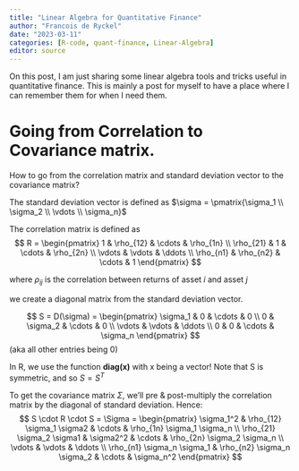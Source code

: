 ```yaml
---
title: "Linear Algebra for Quantitative Finance"
author: "Francois de Ryckel"
date: "2023-03-11"
categories: [R-code, quant-finance, Linear-Algebra]
editor: source
---
```


On this post, I am just sharing some linear algebra tools and tricks useful in quantitative finance. This is mainly a post for myself to have a place where I can remember them for when I need them.

# Going from Correlation to Covariance matrix.

How to go from the correlation matrix and standard deviation vector to the covariance matrix? 

The standard deviation vector is defined as $\sigma = \pmatrix{\sigma_1 \\ \sigma_2 \\ \vdots \\ \sigma_n}$ 

The correlation matrix is defined as 
$$ R = \begin{pmatrix} 1 & \rho_{12} & \cdots & \rho_{1n} \\ 
                       \rho_{21} & 1 & \cdots & \rho_{2n} \\
                        \vdots & \vdots & \ddots \\
                        \rho_{n1} & \rho_{n2} & \cdots & 1
                                    \end{pmatrix} $$

where $\rho_{ij}$ is the correlation between returns of asset $i$ and asset $j$

we create a diagonal matrix from the standard deviation vector. 

$$ S = D(\sigma) = \begin{pmatrix} \sigma_1 & 0 & \cdots & 0 \\ 
                                    0 & \sigma_2 & \cdots & 0 \\
                                    \vdots & \vdots & \ddots \\
                                    0 & 0 & \cdots & \sigma_n
                                    \end{pmatrix} $$ (aka all other entries being 0)

In R, we use the function **diag(x)** with x being a vector!  Note that S is symmetric, and so $S = S^T$

To get the covariance matrix $\Sigma$, we'll pre & post-multiply the correlation matrix by the diagonal of standard deviation.  Hence: 
$$ S \cdot R \cdot S = \Sigma = \begin{pmatrix} 
\sigma_1^2 & \rho_{12} \sigma_1 \sigma2 & \cdots & \rho_{1n} \sigma_1 \sigma_n  \\ 
\rho_{21} \sigma_2 \sigma1 & \sigma2^2 & \cdots & \rho_{2n} \sigma_2 \sigma_n \\
\vdots & \vdots & \ddots \\
\rho_{n1} \sigma_n \sigma_1 & \rho_{n2} \sigma_n \sigma_2 & \cdots & \sigma_n^2
                                    \end{pmatrix} $$